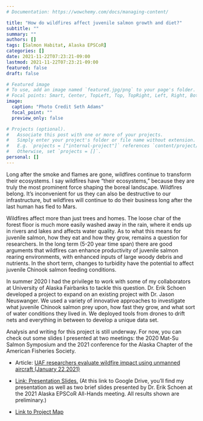 ```yaml
---
# Documentation: https://wowchemy.com/docs/managing-content/

title: "How do wildfires affect juvenile salmon growth and diet?"
subtitle: ""
summary: ""
authors: []
tags: [Salmon Habitat, Alaska EPSCoR]
categories: []
date: 2021-11-22T07:23:21-09:00
lastmod: 2021-11-22T07:23:21-09:00
featured: false
draft: false

# Featured image
# To use, add an image named `featured.jpg/png` to your page's folder.
# Focal points: Smart, Center, TopLeft, Top, TopRight, Left, Right, BottomLeft, Bottom, BottomRight.
image:
  caption: "Photo Credit Seth Adams"
  focal_point: ""
  preview_only: false

# Projects (optional).
#   Associate this post with one or more of your projects.
#   Simply enter your project's folder or file name without extension.
#   E.g. `projects = ["internal-project"]` references `content/project/deep-learning/index.md`.
#   Otherwise, set `projects = []`.
personal: []
---
```


Long after the smoke and flames are gone, wildfires continue to transform their ecosystems. I say wildfires have "their ecosystems," because they are truly the most prominent force shaping the boreal landscape. Wildfires belong. It's inconvenient for us they can also be destructive to our infrastructure, but wildfires will continue to do their business long after the last human has fled to Mars.

Wildfires affect more than just trees and homes. The loose char of the forest floor is much more easily washed away in the rain, where it ends up in rivers and lakes and affects water quality. As to what this means for juvenile salmon, how they eat and how they grow, remains a question for researchers. In the long term (5-20 year time span) there are good arguments that wildfires can enhance productivity of juvenile salmon rearing environments, with enhanced inputs of large woody debris and nutrients. In the short term, changes to turbidity have the potential to affect juvenile Chinook salmon feeding conditions.

In summer 2020 I had the privilege to work with some of my collaborators at University of Alaska Fairbanks to tackle this question. Dr. Erik Schoen developed a project to expand on an existing project with Dr. Jason Neuswanger. We used a variety of innovative approaches to investigate what juvenile Chinook salmon prey upon, how fast they grow, and what sort of water conditions they lived in. We deployed tools from drones to drift nets and everything in between to develop a unique data set.

Analysis and writing for this project is still underway. For now, you can check out some slides I presented at two meetings: the 2020 Mat-Su Salmon Symposium and the 2021 conference for the Alaska Chapter of the American Fisheries Society.

-   Article: [UAF researchers evaluate wildfire impact using unmanned aircraft (January 22,2021)](https://news.uaf.edu/researchers-evaluate-wildfire-impacts-using-unmanned-aircraft/)

-   [Link: Presentation Slides.](https://drive.google.com/drive/folders/1jkPaXeAzv4MS75AB1FIiUFKuNsCFOg_6?usp=sharing) (At this link to Google Drive, you'll find my presentation as well as two brief slides presented by Dr. Erik Schoen at the 2021 Alaska EPSCoR All-Hands meeting. All results shown are preliminary.)

-   [Link to Project Map](https://www.arcgis.com/apps/mapviewer/index.html?webmap=0bce982e438646e281cb9c6628bff021)
